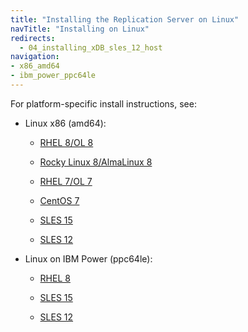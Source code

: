 ```yaml
---
title: "Installing the Replication Server on Linux"
navTitle: "Installing on Linux"
redirects:
  - 04_installing_xDB_sles_12_host
navigation:
- x86_amd64
- ibm_power_ppc64le
---
```


<div id="installing_rpm_package" class="registered_link"></div>

For platform-specific install instructions, see:

- Linux x86 (amd64):

  - [RHEL 8/OL 8](x86_amd64/01_eprs_rhel8_x86)

  - [Rocky Linux 8/AlmaLinux 8](x86_amd64/02_eprs_other_linux8_x86)
  - [RHEL 7/OL 7](x86_amd64/03_eprs_rhel7_x86)
  - [CentOS 7](x86_amd64/04_eprs_centos7_x86)
  - [SLES 15](x86_amd64/05_eprs_sles15_x86)
  - [SLES 12](x86_amd64/07_eprs_sles12_x86)

- Linux on IBM Power (ppc64le):

  - [RHEL 8](ibm_power_ppc64le/13_eprs_rhel8_ppcle)
  
  - [SLES 15](ibm_power_ppc64le/17_eprs_sles15_ppcle)
  - [SLES 12](ibm_power_ppc64le/19_eprs_sles12_ppcle)


